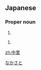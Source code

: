 ==Japanese==
{{ja-kanjitab|中|里}}

===Proper noun===
{{ja-pos|proper|なかさと}}

# {{surname|lang=ja}}

{{ja-pos|proper|なかざと}}

# {{surname|lang=ja}}

[[Category:Japanese surnames|なかさと]]

[[zh:中里]]